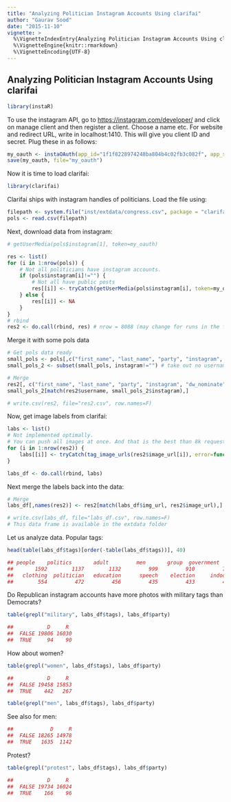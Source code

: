 ```yaml
---
title: "Analyzing Politician Instagram Accounts Using clarifai"
author: "Gaurav Sood"
date: "2015-11-10"
vignette: >
  %\VignetteIndexEntry{Analyzing Politician Instagram Accounts Using clarifai}
  %\VignetteEngine{knitr::rmarkdown}
  %\VignetteEncoding{UTF-8}
---
```


## Analyzing Politician Instagram Accounts Using clarifai

```r
library(instaR)
```

To use the instagram API, go to [https://instagram.com/developer/](https://instagram.com/developer/) and click on manage client and then register a client. Choose a name etc. For website and redirect URL, write in localhost:1410. This will give you client ID and secret. Plug these in as follows:

```r
my_oauth <- instaOAuth(app_id="1f1f8228974248ba804b4c02fb3c082f", app_secret="a8a727a6b21e488988207686c88ec49e")
save(my_oauth, file="my_oauth")
```

Now it is time to load clarifai:

```r
library(clarifai)
```

Clarifai ships with instagram handles of politicians. Load the file using:

```r
filepath <- system.file("inst/extdata/congress.csv", package = "clarifai")
pols <- read.csv(filepath)
```

Next, download data from instagram: 

```r
# getUserMedia(pols$instagram[1], token=my_oauth)

res <- list()
for (i in 1:nrow(pols)) {
	# Not all politicians have instagram accounts. 
	if (pols$instagram[i]!="") {
		# Not all have public posts
		res[[i]] <- tryCatch(getUserMedia(pols$instagram[i], token=my_oauth), error=function(err) NA)
	} else { 
		res[[i]] <- NA 
	}
}
# rbind
res2 <- do.call(rbind, res) # nrow = 8088 (may change for runs in the future)
```

Merge it with some pols data

```r
 
# Get pols data ready
small_pols <- pols[,c("first_name", "last_name", "party", "instagram", "dw_nominate")]
small_pols_2 <- subset(small_pols, instagram!="") # take out no username/NA

# Merge 
res2[, c("first_name", "last_name", "party", "instagram", "dw_nominate")] <- 
small_pols_2[match(res2$username, small_pols_2$instagram),]

# write.csv(res2, file="res2.csv", row.names=F)
```

Now, get image labels from clarifai: 

```r

labs <- list()
# Not implemented optimally. 
# You can push all images at once. And that is the best than 8k requests.
for (i in 1:nrow(res2)) {
	labs[[i]] <- tryCatch(tag_image_urls(res2$image_url[i]), error=function(err) NA)	
} 

labs_df <- do.call(rbind, labs)
```

Next merge the labels back into the data: 

```r

# Merge 
labs_df[,names(res2)] <- res2[match(labs_df$img_url, res2$image_url),]

# write.csv(labs_df, file="labs_df.csv", row.names=F)
# This data frame is available in the extdata folder
```

Let us analyze data. Popular tags: 

```r
head(table(labs_df$tags)[order(-table(labs_df$tags))], 40)
```

```r
## people    politics       adult         men       group  government    business       women    portrait      leader 
##       1592        1137        1132         999         910         795         793         773         763         670 
##   clothing  politician   education      speech    election     indoors     meeting        room competition        many 
##        554         472         456         435         433         426         360         352         347         345 
```

Do Republican instagram accounts have more photos with military tags than Democrats? 

```r
table(grepl("military", labs_df$tags), labs_df$party)
```

```r
##           D     R
##  FALSE 19806 16030
##  TRUE     94    90

```

How about women?

```r
table(grepl("women", labs_df$tags), labs_df$party)
```

```r
##           D     R
##  FALSE 19458 15853
##  TRUE    442   267
```

```r
table(grepl("men", labs_df$tags), labs_df$party)
```

See also for men: 

```r
##            D     R
##  FALSE 18265 14978
##  TRUE   1635  1142
```

Protest?

```r
table(grepl("protest", labs_df$tags), labs_df$party)
```

```r
      
##           D     R
##  FALSE 19734 16024
##  TRUE    166    96
```
